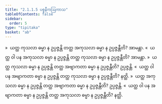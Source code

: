 ```yaml
---
title: "2.1.1.5 ပစ္စနီကဩကာသ"
tableOfContents: false
sidebar:
  order: 5
type: "tipitaka"
basket: "ab"
---
```



<DynamicBreadcrumb />

<Division number="41">

<Paragraph number="212">
»  ယတ္ထ ကုသလာ ဓမ္မာ န ဥပ္ပဇ္ဇန္တိ တတ္ထ အကုသလာ ဓမ္မာ န ဥပ္ပဇ္ဇန္တီတိ? အာမန္တာ.
</Paragraph>

<Paragraph number="213">
«  ယတ္ထ ဝါ ပန အကုသလာ ဓမ္မာ န ဥပ္ပဇ္ဇန္တိ တတ္ထ ကုသလာ ဓမ္မာ န ဥပ္ပဇ္ဇန္တီတိ? အာမန္တာ.
</Paragraph>

<Paragraph number="214">
»  ယတ္ထ ကုသလာ ဓမ္မာ န ဥပ္ပဇ္ဇန္တိ တတ္ထ အဗျာကတာ ဓမ္မာ န ဥပ္ပဇ္ဇန္တီတိ? ဥပ္ပဇ္ဇန္တိ.
</Paragraph>

<Paragraph number="215">
«  ယတ္ထ ဝါ ပန အဗျာကတာ ဓမ္မာ န ဥပ္ပဇ္ဇန္တိ တတ္ထ ကုသလာ ဓမ္မာ န ဥပ္ပဇ္ဇန္တီတိ? နတ္ထိ.
</Paragraph>

</Division>
<Division number="42">

<Paragraph number="216">
»  ယတ္ထ အကုသလာ ဓမ္မာ န ဥပ္ပဇ္ဇန္တိ တတ္ထ အဗျာကတာ ဓမ္မာ န ဥပ္ပဇ္ဇန္တီတိ? ဥပ္ပဇ္ဇန္တိ.
</Paragraph>

<Paragraph number="217">
«  ယတ္ထ ဝါ ပန အဗျာကတာ ဓမ္မာ န ဥပ္ပဇ္ဇန္တိ တတ္ထ အကုသလာ ဓမ္မာ န ဥပ္ပဇ္ဇန္တီတိ? နတ္ထိ.
</Paragraph>
</Division>
